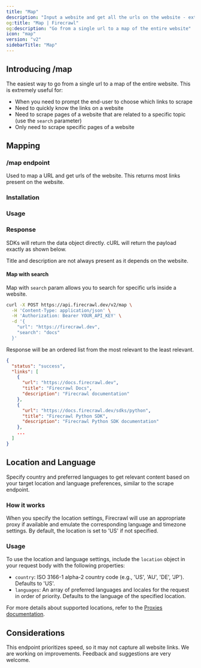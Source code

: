 ```yaml
---
title: "Map"
description: "Input a website and get all the urls on the website - extremely fast"
og:title: "Map | Firecrawl"
og:description: "Go from a single url to a map of the entire website"
icon: "map"
version: "v2"
sidebarTitle: "Map"
---
```



## Introducing /map

The easiest way to go from a single url to a map of the entire website. This is extremely useful for:

- When you need to prompt the end-user to choose which links to scrape
- Need to quickly know the links on a website
- Need to scrape pages of a website that are related to a specific topic (use the `search` parameter)
- Only need to scrape specific pages of a website

## Mapping

### /map endpoint

Used to map a URL and get urls of the website. This returns most links present on the website.

### Installation

<CodeGroup>

<InstallationPython />
<InstallationJavaScript />

</CodeGroup>

### Usage

<CodeGroup>

<MapPython />
<MapJavaScript />

</CodeGroup>

### Response

SDKs will return the data object directly. cURL will return the payload exactly as shown below.

<MapResponse />

<Warning>
  Title and description are not always present as it depends on the website.
</Warning>

#### Map with search

Map with `search` param allows you to search for specific urls inside a website.

```bash cURL
curl -X POST https://api.firecrawl.dev/v2/map \
  -H 'Content-Type: application/json' \
  -H 'Authorization: Bearer YOUR_API_KEY' \
  -d '{
    "url": "https://firecrawl.dev",
    "search": "docs"
  }'
```

Response will be an ordered list from the most relevant to the least relevant.

```json
{
  "status": "success",
  "links": [
    {
      "url": "https://docs.firecrawl.dev",
      "title": "Firecrawl Docs",
      "description": "Firecrawl documentation"
    },
    {
      "url": "https://docs.firecrawl.dev/sdks/python",
      "title": "Firecrawl Python SDK",
      "description": "Firecrawl Python SDK documentation"
    },
    ...
  ]
}
```

## Location and Language

Specify country and preferred languages to get relevant content based on your target location and language preferences, similar to the scrape endpoint.

### How it works

When you specify the location settings, Firecrawl will use an appropriate proxy if available and emulate the corresponding language and timezone settings. By default, the location is set to 'US' if not specified.

### Usage

To use the location and language settings, include the `location` object in your request body with the following properties:

- `country`: ISO 3166-1 alpha-2 country code (e.g., 'US', 'AU', 'DE', 'JP'). Defaults to 'US'.
- `languages`: An array of preferred languages and locales for the request in order of priority. Defaults to the language of the specified location.

<CodeGroup>
  <MapLocationPython />
  <MapLocationNode />
  <MapLocationCURL />
</CodeGroup>

For more details about supported locations, refer to the [Proxies documentation](/features/proxies).

## Considerations

This endpoint prioritizes speed, so it may not capture all website links. We are working on improvements. Feedback and suggestions are very welcome.
